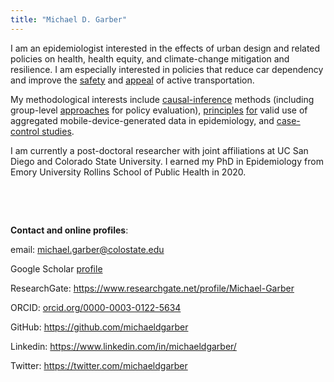 ```yaml
---
title: "Michael D. Garber"
---
```


I am an epidemiologist interested in the effects of urban design and related policies on health, health equity, and climate-change mitigation and resilience. I am especially interested in policies that reduce car dependency and improve the [safety](https://www.sciencedirect.com/science/article/abs/pii/S2214140523001056) and [appeal](https://www.ncbi.nlm.nih.gov/pmc/articles/PMC9211442/) of active transportation.

My methodological interests include [causal-inference](https://journals.lww.com/epidem/Fulltext/2019/05000/Is_the_Smog_Lifting___Causal_Inference_in.2.aspx) methods (including group-level [approaches](https://journals.lww.com/epidem/fulltext/2024/03000/precision_and_weighting_of_effects_estimated_by.17.aspx) for policy evaluation), [principles](https://www.sciencedirect.com/science/article/abs/pii/S2214140518305590) [for](https://www.sciencedirect.com/science/article/abs/pii/S1047279722000370) valid use of aggregated mobile-device-generated data in epidemiology, and [case-control studies](https://journals.lww.com/epidem/Fulltext/2021/01000/At_risk_measure_Sampling_in_Case_Control_Studies.14.aspx).

I am currently a post-doctoral researcher with joint affiliations at UC San Diego and Colorado State University. I earned my PhD in Epidemiology from Emory University Rollins School of Public Health in 2020.

<br>

<br>

**Contact and online profiles**:

email: [michael.garber\@colostate.edu](mailto:michael.garber@colostate.edu)

Google Scholar [profile](https://scholar.google.com/citations?hl=en&user=r-MsgFsAAAAJ&view_op=list_works&sortby=pubdate)

ResearchGate: <https://www.researchgate.net/profile/Michael-Garber>

ORCID: [orcid.org/0000-0003-0122-5634](https://orcid.org/0000-0003-0122-5634)

GitHub: <https://github.com/michaeldgarber>

Linkedin: <https://www.linkedin.com/in/michaeldgarber/>

Twitter: <https://twitter.com/michaeldgarber>
